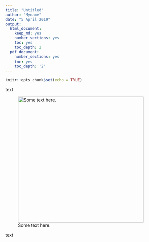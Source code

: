 ```yaml
---
title: "Untitled"
author: "Myname"
date: "5 April 2019"
output:
  html_document:
    keep_md: yes
    number_sections: yes
    toc: yes
    toc_depth: 2
  pdf_document:
    number_sections: yes
    toc: yes
    toc_depth: '2'
---
```


```r
knitr::opts_chunk$set(echo = TRUE)
```

text

![Some text here.](../Test/pics/myimage.png?raw=true){width=400px}

text

